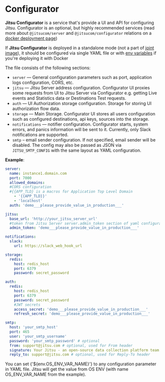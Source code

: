# Configurator

**Jitsu Configurator** is a service that's provide a UI and API for configuring Jitsu. Configurator is an optional, but highly recommended
services (read more about `@jitsucom/server` and `@jitsucom/configurator` relations on a [docker deployment page](/docs/deployment/deploy-with-docker))

If **Jitsu Configurator** is deployed in a standalone mode (not a part of [joint image](/docs/deployment/deploy-with-docker/joint-image)), it should be configured via single YAML file
or with [env variables](/docs/deployment/deploy-with-docker/jitsu-configurator) if you're deploying it with Docker

The file consists of the following sections:

* `server` — General configuration parameters such as port, application logs configuration, CORS, etc.
* `jitsu` — Jitsu Server address configuration. Configurator UI proxies some requests from UI to Jitsu Server via Configurator e.g. getting Live events and Statistics data or Destinations Test requests.
* `auth` — UI Authorization storage configuration. Storage for storing UI authorization flow data.
* `storage` — Main Storage. Configurator UI stores all users configuration such as configured destinations, api keys, sources into the storage.
* `notifications` — notifier configuration. Configurator starts, system errors, and panics information will be sent to it. Currently, only Slack notifications are supported.
* `smtp` – email sender configuration. If not specified, email sender will be disabled. The config may also be passed as JSON via `JITSU_SMTP_CONFIG` with the same layout as YAML configuration.

**Example**:

```yaml
server:
  name: instance1.domain.com
  port: 7000
  allowed_domains:
  #CORS configuration
  #{{APP_TLD} is a macros for Application Top Level Domain
    - '{{APP_TLD}}'
    - 'localhost'
  auth: 'demo___please_provide_value_in_production___'

jitsu:
  base_url: 'http://your_jitsu_server_url'
  #token from Jitsu Server server.admin_token section of yaml configuration
  admin_token: 'demo___please_provide_value_in_production___'

notifications:
  slack:
    url: https://slack_web_hook_url

storage:
  redis:
    host: redis_host
    port: 6379
    password: secret_password

auth:
  redis:
    host: redis_host
    port: 6379
    password: secret_password
    #JWT secrets
    access_secret: 'demo___please_provide_value_in_production___'
    refresh_secret: 'demo___please_provide_value_in_production___'

smtp:
  host: 'your_smtp_host'
  port: 465
  user: 'your_smtp_username'
  password: 'your_smtp_password' # optional
  from: support@jitsu.com # optional, used for From header
  signature: Your Jitsu - an open-source data collection platform team # optional
  reply_to: support@jitsu.com # optional, used for Reply-To header
```

<Hint>
    You can set {'${env.OS_ENV_VAR_NAME}'} to any configuration parameter in YAML file. Jitsu will get the value from OS ENV (with name OS_ENV_VAR_NAME from the example).
</Hint>